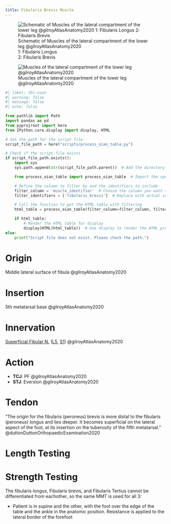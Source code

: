 ```yaml
---
title: Fibularis Brevis Muscle
---
```


:::{layout-ncol="2"}
![Schematic of Muscles of the lateral compartment of the lower leg @gilroyAtlasAnatomy2020 </br> 1: Fibularis Longus </br> 2: Fibularis Brevis](/The Archive/Anatomy/Skeletal Muscles/Lower limb muscles/Knee and Lower Leg/Lateral compartment/images/gilroyatlas fig32.21a schematic lateral compartment lower leg.png)

![Muscles of the lateral compartment of the lower leg @gilroyAtlasAnatomy2020](/The Archive/Anatomy/Skeletal Muscles/Lower limb muscles/Knee and Lower Leg/Lateral compartment/images/gilroyatlas fig32.21b lateral compartment lower leg lateral view.png)

:::

```python
#| label: tbl-oian
#| warning: false
#| message: false
#| echo: false

from pathlib import Path
import pandas as pd
from pyprojroot import here
from IPython.core.display import display, HTML

# Set the path for the script file
script_file_path = here("scripts/process_oian_table.py")

# Check if the script file exists
if script_file_path.exists():
    import sys
    sys.path.append(str(script_file_path.parent))  # Add the directory of the script to the system path

    from process_oian_table import process_oian_table  # Import the specific function

    # Define the column to filter by and the identifiers to include
    filter_column = 'muscle_identifier'  # Choose the column you want to filter by
    filter_identifiers = ['fibularis_brevis']  # Replace with actual identifiers you want to include

    # Call the function to get the HTML table with filtering
    html_table = process_oian_table(filter_column=filter_column, filter_identifiers=filter_identifiers)

    if html_table:
        # Render the HTML table for display
        display(HTML(html_table))  # Use display to render the HTML properly
else:
    print("Script file does not exist. Please check the path.")

```

# Origin {#origin}
Middle lateral surface of fibula @gilroyAtlasAnatomy2020

# Insertion {#insertion}
5th metatarsal base @gilroyAtlasAnatomy2020

# Innervation {#innervation}
[Superficial Fibular N.]({{< var ref-superficial-fibular-nerve.path >}}) ([L5]({{< var ref-nerve-root.l5 >}}), [S1]({{< var ref-nerve-root.s1 >}})) @gilroyAtlasAnatomy2020

# Action {#action}

- **TCJ**: PF @gilroyAtlasAnatomy2020
- **STJ**: Eversion @gilroyAtlasAnatomy2020 




# Tendon

"The origin for the fibularis (peroneus) brevis is more distal to the fibularis (peroneus) longus and lies deeper. It becomes superficial on the lateral aspect of the foot, at its insertion on the tuberosity of the fifth metatarsal." @duttonDuttonOrthopaedicExamination2020 

# Length Testing

# Strength Testing

The fibularis longus, Fibularis brevis, and Fibularis Tertius cannot be differentiated from eachother, so the same MMT is used for all 3:

- Patient is in supine and the other, with the foot over the edge of the table and the ankle in the anatomic position. Resistance is applied to the lateral border of the forefoot
